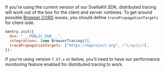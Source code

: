 If you're using the current version of our SvelteKit SDK, distributed tracing will work out of the box for the client and server runtimes. To get around possible [Browser CORS](https://developer.mozilla.org/en-US/docs/Web/HTTP/CORS) issues, you should define `tracePropagationTargets` for client-side.

```js {filename: hooks.client.js}
Sentry.init({
  dsn: "___PUBLIC_DSN___",
  integrations: [new BrowserTracing()],
  tracePropagationTargets: ["https://myproject.org", /^\/api\//],
});
```

<Note>

If you're using version `7.57.x` or below, you'll need to have our <PlatformLink to="/performance/">performance monitoring</PlatformLink> feature enabled for distributed tracing to work.

</Note>
